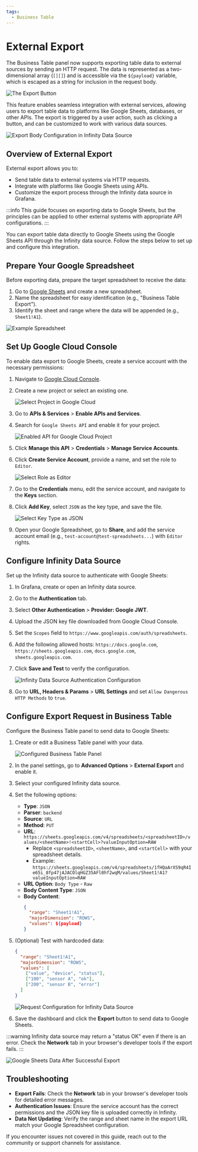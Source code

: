 ```yaml
---
tags:
  - Business Table
---
```



# External Export

The Business Table panel now supports exporting table data to external sources by sending an HTTP request. The data is represented as a two-dimensional array (`[][]`) and is accessible via the `${payload}` variable, which is escaped as a string for inclusion in the request body.

<Image
  title="The Export Button"
  src="/img/plugins/business-table/export/export-button.png"
/>

This feature enables seamless integration with external services, allowing users to export table data to platforms like Google Sheets, databases, or other APIs. The export is triggered by a user action, such as clicking a button, and can be customized to work with various data sources.

<Image
  title="Export Body Configuration in Infinity Data Source"
  src="/img/plugins/business-table/export/payload-in-body.png"
/>

## Overview of External Export

External export allows you to:

- Send table data to external systems via HTTP requests.
- Integrate with platforms like Google Sheets using APIs.
- Customize the export process through the Infinity data source in Grafana.

:::info
This guide focuses on exporting data to Google Sheets, but the principles can be applied to other external systems with appropriate API configurations.
:::

You can export table data directly to Google Sheets using the Google Sheets API through the Infinity data source. Follow the steps below to set up and configure this integration.

## Prepare Your Google Spreadsheet

Before exporting data, prepare the target spreadsheet to receive the data:

1. Go to [Google Sheets](https://docs.google.com/spreadsheets) and create a new spreadsheet.
2. Name the spreadsheet for easy identification (e.g., "Business Table Export").
3. Identify the sheet and range where the data will be appended (e.g., `Sheet1!A1`).

<Image
  title="Example Spreadsheet"
  src="/img/plugins/business-table/export/example-spreadsheet.png"
/>

## Set Up Google Cloud Console

To enable data export to Google Sheets, create a service account with the necessary permissions:

1. Navigate to [Google Cloud Console](https://console.cloud.google.com).
2. Create a new project or select an existing one.

   <Image
     title="Select Project in Google Cloud"
     src="/img/plugins/business-table/export/google-cloud.png"
   />

3. Go to **APIs & Services** > **Enable APIs and Services**.
4. Search for `Google Sheets API` and enable it for your project.

   <Image
     title="Enabled API for Google Cloud Project"
     src="/img/plugins/business-table/export/enabled-sheets-api.png"
   />

5. Click **Manage this API** > **Credentials** > **Manage Service Accounts**.
6. Click **Create Service Account**, provide a name, and set the role to `Editor`.

   <Image
     title="Select Role as Editor"
     src="/img/plugins/business-table/export/permission-role.png"
   />

7. Go to the **Credentials** menu, edit the service account, and navigate to the **Keys** section.
8. Click **Add Key**, select `JSON` as the key type, and save the file.

   <Image
     title="Select Key Type as JSON"
     src="/img/plugins/business-table/export/key-type.png"
   />

9. Open your Google Spreadsheet, go to **Share**, and add the service account email (e.g., `test-account@test-spreadsheets...`) with `Editor` rights.

## Configure Infinity Data Source

Set up the Infinity data source to authenticate with Google Sheets:

1. In Grafana, create or open an Infinity data source.
2. Go to the **Authentication** tab.
3. Select **Other Authentication** > **Provider: Google JWT**.
4. Upload the JSON key file downloaded from Google Cloud Console.
5. Set the `Scopes` field to `https://www.googleapis.com/auth/spreadsheets`.
6. Add the following allowed hosts: `https://docs.google.com`, `https://sheets.googleapis.com`, `docs.google.com`, `sheets.googleapis.com`.
7. Click **Save and Test** to verify the configuration.

   <Image
     title="Infinity Data Source Authentication Configuration"
     src="/img/plugins/business-table/export/auth-config-infinity.png"
   />

8. Go to **URL, Headers & Params** > **URL Settings** and set `Allow Dangerous HTTP Methods` to `true`.

## Configure Export Request in Business Table

Configure the Business Table panel to send data to Google Sheets:

1. Create or edit a Business Table panel with your data.

   <Image
     title="Configured Business Table Panel"
     src="/img/plugins/business-table/export/configured-panel.png"
   />

2. In the panel settings, go to **Advanced Options** > **External Export** and enable it.
3. Select your configured Infinity data source.
4. Set the following options:

   - **Type**: `JSON`
   - **Parser**: `backend`
   - **Source**: `URL`
   - **Method**: `PUT`
   - **URL**: `https://sheets.googleapis.com/v4/spreadsheets/<spreadsheetID>/values/<sheetName>!<startCell>?valueInputOption=RAW`
     - Replace `<spreadsheetID>`, `<sheetName>`, and `<startCell>` with your spreadsheet details.
     - Example: `https://sheets.googleapis.com/v4/spreadsheets/1fHQaArXS9qR4Ie65i_8fp47jAJACOlqHGZ35AFl0hf2wqM/values/Sheet1!A1?valueInputOption=RAW`
   - **URL Option**: `Body Type` - `Raw`
   - **Body Content Type**: `JSON`
   - **Body Content**:
     ```json
     {
       "range": "Sheet1!A1",
       "majorDimension": "ROWS",
       "values": ${payload}
     }
     ```

5. (Optional) Test with hardcoded data:

   ```json
   {
     "range": "Sheet1!A1",
     "majorDimension": "ROWS",
     "values": [
       ["value", "device", "status"],
       ["100", "sensor A", "ok"],
       ["200", "sensor B", "error"]
     ]
   }
   ```

   <Image
     title="Request Configuration for Infinity Data Source"
     src="/img/plugins/business-table/export/put-configuration.png"
   />

6. Save the dashboard and click the **Export** button to send data to Google Sheets.

:::warning
Infinity data source may return a "status OK" even if there is an error. Check the **Network** tab in your browser's developer tools if the export fails.
:::

<Image
  title="Google Sheets Data After Successful Export"
  src="/img/plugins/business-table/export/filled-table.png"
/>

## Troubleshooting

- **Export Fails**: Check the **Network** tab in your browser's developer tools for detailed error messages.
- **Authentication Issues**: Ensure the service account has the correct permissions and the JSON key file is uploaded correctly in Infinity.
- **Data Not Updating**: Verify the range and sheet name in the export URL match your Google Spreadsheet configuration.

If you encounter issues not covered in this guide, reach out to the community or support channels for assistance.
